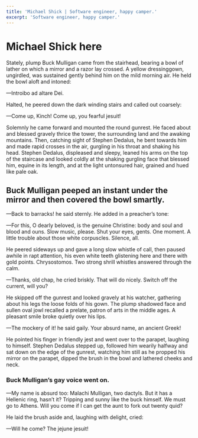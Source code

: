 ```yaml
---
title: 'Michael Shick | Software engineer, happy camper.'
excerpt: 'Software engineer, happy camper.'
---
```


# Michael Shick here

Stately, plump Buck Mulligan came from the stairhead, bearing a bowl of lather
on which a mirror and a razor lay crossed. A yellow dressinggown, ungirdled, was
sustained gently behind him on the mild morning air. He held the bowl aloft and
intoned:

—Introibo ad altare Dei.

Halted, he peered down the dark winding stairs and called out coarsely:

—Come up, Kinch! Come up, you fearful jesuit!

Solemnly he came forward and mounted the round gunrest. He faced about and
blessed gravely thrice the tower, the surrounding land and the awaking
mountains. Then, catching sight of Stephen Dedalus, he bent towards him and made
rapid crosses in the air, gurgling in his throat and shaking his head. Stephen
Dedalus, displeased and sleepy, leaned his arms on the top of the staircase and
looked coldly at the shaking gurgling face that blessed him, equine in its
length, and at the light untonsured hair, grained and hued like pale oak.

## Buck Mulligan peeped an instant under the mirror and then covered the bowl smartly.

—Back to barracks! he said sternly. He added in a preacher’s tone:

—For this, O dearly beloved, is the genuine Christine: body and soul and blood
and ouns. Slow music, please. Shut your eyes, gents. One moment. A little
trouble about those white corpuscles. Silence, all.

He peered sideways up and gave a long slow whistle of call, then paused awhile
in rapt attention, his even white teeth glistening here and there with gold
points. Chrysostomos. Two strong shrill whistles answered through the calm.

—Thanks, old chap, he cried briskly. That will do nicely. Switch off the
current, will you?

He skipped off the gunrest and looked gravely at his watcher, gathering about
his legs the loose folds of his gown. The plump shadowed face and sullen oval
jowl recalled a prelate, patron of arts in the middle ages. A pleasant smile
broke quietly over his lips.

—The mockery of it! he said gaily. Your absurd name, an ancient Greek!

He pointed his finger in friendly jest and went over to the parapet, laughing to
himself. Stephen Dedalus stepped up, followed him wearily halfway and sat down
on the edge of the gunrest, watching him still as he propped his mirror on the
parapet, dipped the brush in the bowl and lathered cheeks and neck.

### Buck Mulligan’s gay voice went on.

—My name is absurd too: Malachi Mulligan, two dactyls. But it has a Hellenic
ring, hasn’t it? Tripping and sunny like the buck himself. We must go to Athens.
Will you come if I can get the aunt to fork out twenty quid?

He laid the brush aside and, laughing with delight, cried:

—Will he come? The jejune jesuit!

<HomepageHero />

<HomepageArticlesList />

